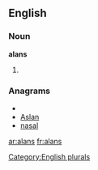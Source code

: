 
==English==

===Noun===
'''alans'''

# {{plural of|[[alan]]}}

===Anagrams===
* {{alphagram|aalns}}
* [[Aslan#English|Aslan]]
* [[nasal#English|nasal]]

[[Category:English plurals]]

[[ar:alans]]
[[fr:alans]]